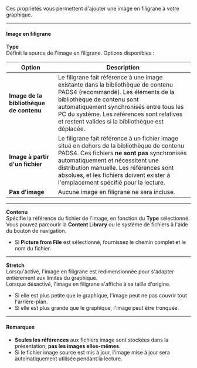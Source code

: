 Ces propriétés vous permettent d'ajouter une image en filigrane à votre graphique.

***

#### **Image en filigrane**

**Type**\
Définit la source de l'image en filigrane. Options disponibles :

| Option                                  | Description                                                                                                                                                                                                                                                                                                     |
| --------------------------------------- | --------------------------------------------------------------------------------------------------------------------------------------------------------------------------------------------------------------------------------------------------------------------------------------------------------------- |
| **Image de la bibliothèque de contenu** | Le filigrane fait référence à une image existante dans la bibliothèque de contenu PADS4 (recommandé). Les éléments de la bibliothèque de contenu sont automatiquement synchronisés entre tous les PC du système. Les références sont relatives et restent valides si la bibliothèque est déplacée.              |
| **Image à partir d'un fichier**         | Le filigrane fait référence à un fichier image situé en dehors de la bibliothèque de contenu PADS4. Ces fichiers **ne sont pas** synchronisés automatiquement et nécessitent une distribution manuelle. Les références sont absolues, et les fichiers doivent exister à l'emplacement spécifié pour la lecture. |
| **Pas d'image**                         | Aucune image en filigrane ne sera incluse.                                                                                                                                                                                                                                                                      |

***

**Contenu**\
Spécifie la référence du fichier de l'image, en fonction du **Type** sélectionné. Vous pouvez parcourir la **Content Library** ou le système de fichiers à l'aide du bouton de navigation.

* Si **Picture from File** est sélectionné, fournissez le chemin complet et le nom du fichier.

***

**Stretch**\
Lorsqu'activé, l'image en filigrane est redimensionnée pour s'adapter entièrement aux limites du graphique.\
Lorsque désactivé, l'image en filigrane s'affiche à sa taille d'origine.

* Si elle est plus petite que le graphique, l'image peut ne pas couvrir tout l'arrière-plan.
* Si elle est plus grande que le graphique, l'image peut être tronquée.

***

#### **Remarques**

* **Seules les références** aux fichiers image sont stockées dans la présentation, **pas les images elles-mêmes**.
* Si le fichier image source est mis à jour, l'image mise à jour sera automatiquement utilisée pendant la lecture.
